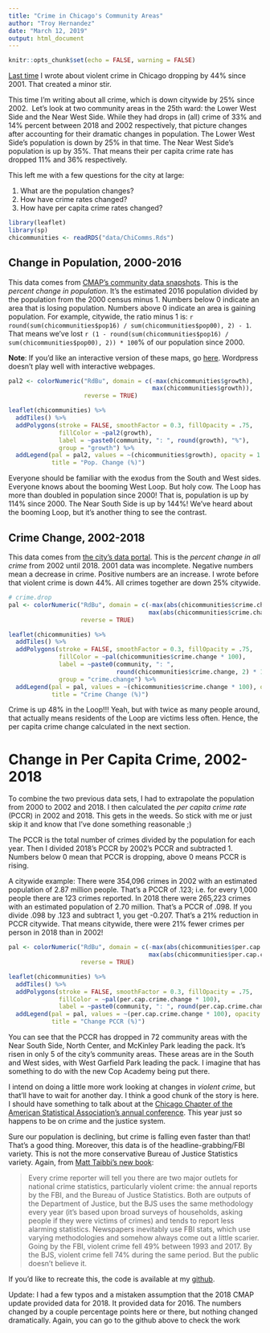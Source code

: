 ```yaml
---
title: "Crime in Chicago's Community Areas"
author: "Troy Hernandez"
date: "March 12, 2019"
output: html_document
---
```


```r
knitr::opts_chunk$set(echo = FALSE, warning = FALSE)
```

[Last time](https://troyhernandez.com/2019/02/21/crime-in-the-25th-ward/)
I wrote about violent crime in Chicago dropping by 44% since 2001. That created a minor stir.

This time I'm writing about all crime, which is down citywide by 25% since 2002.  Let's look at two community areas in the 25th ward: the Lower West Side and the Near West Side. While they had drops in (all) crime of 33% and 14% percent between 2018 and 2002 respectively, that picture changes after accounting for their dramatic changes in population. The Lower West Side’s population is down by 25% in that time. The Near West Side’s population is up by 35%. That means their per capita crime rate has dropped 11% and 36% respectively.

This left me with a few questions for the city at large:

1. What are the population changes?
2. How have crime rates changed?
3. How have per capita crime rates changed?

```r
library(leaflet)
library(sp)
chicommunities <- readRDS("data/ChiComms.Rds")
```

## Change in Population, 2000-2016

This data comes from [CMAP's community data snapshots](https://datahub.cmap.illinois.gov/dataset/community-data-snapshots-raw-data).  This is the *percent change in population*.  It's the estimated 2016 population divided by the population from the 2000 census minus 1.  Numbers below 0 indicate an area that is losing population. Numbers above 0 indicate an area is gaining population.  For example, citywide, the ratio minus 1 is: `r round(sum(chicommunities$pop16) / sum(chicommunities$pop00), 2) - 1`.  That means we've lost `r (1 - round(sum(chicommunities$pop16) / sum(chicommunities$pop00), 2)) * 100`% of our population since 2000.

**Note**: If you'd like an interactive version of these maps, go [here](http://rpubs.com/troy_hernandez_phd/ChiCommsCrime).  Wordpress doesn't play well with interactive webpages.

```r
pal2 <- colorNumeric("RdBu", domain = c(-max(chicommunities$growth),
                                        max(chicommunities$growth)),
                     reverse = TRUE)

leaflet(chicommunities) %>%
  addTiles() %>%
  addPolygons(stroke = FALSE, smoothFactor = 0.3, fillOpacity = .75,
              fillColor = ~pal2(growth),
              label = ~paste0(community, ": ", round(growth), "%"),
              group = "growth") %>%
  addLegend(pal = pal2, values = ~(chicommunities$growth), opacity = 1.0,
            title = "Pop. Change (%)")
```

Everyone should be familiar with the exodus from the South and West sides.  Everyone knows about the booming West Loop. But holy cow.  The Loop has more than doubled in population since 2000! That is, population is up by 114% since 2000.  The Near South Side is up by 144%!  We've heard about the booming Loop, but it's another thing to see the contrast.

## Crime Change, 2002-2018

This data comes from [the city's data portal](# https://data.cityofchicago.org/Public-Safety/Crimes-2001-to-present/ijzp-q8t2
).  This is the *percent change in all crime* from 2002 until 2018.  2001 data was incomplete.  Negative numbers mean a decrease in crime.  Positive numbers are an increase.  I wrote before that violent crime is down 44%.  All crimes together are down 25% citywide.

```r
# crime.drop
pal <- colorNumeric("RdBu", domain = c(-max(abs(chicommunities$crime.change * 100)),
                                       max(abs(chicommunities$crime.change * 100))),
                    reverse = TRUE)

leaflet(chicommunities) %>%
  addTiles() %>%
  addPolygons(stroke = FALSE, smoothFactor = 0.3, fillOpacity = .75,
              fillColor = ~pal(chicommunities$crime.change * 100),
              label = ~paste0(community, ": ",
                              round(chicommunities$crime.change, 2) * 100, "%"),
              group = "crime.change") %>%
  addLegend(pal = pal, values = ~(chicommunities$crime.change * 100), opacity = 1.0,
            title = "Crime Change (%)")
```

Crime is up 48% in the Loop!!! Yeah, but with twice as many people around, that actually means residents of the Loop are victims less often.  Hence, the per capita crime change calculated in the next section.

# Change in Per Capita Crime, 2002-2018

To combine the two previous data sets, I had to extrapolate the population from 2000 to 2002 and 2018. I then calculated the *per capita crime rate* (PCCR) in 2002 and 2018. This gets in the weeds. So stick with me or just skip it and know that I’ve done something reasonable ;)

The PCCR is the total number of crimes divided by the population for each year. Then I divided 2018’s PCCR by 2002’s PCCR and subtracted 1. Numbers below 0 mean that PCCR is dropping, above 0 means PCCR is rising.

A citywide example: There were 354,096 crimes in 2002 with an estimated population of 2.87 million people. That’s a PCCR of .123; i.e. for every 1,000 people there are 123 crimes reported. In 2018 there were 265,223 crimes with an estimated population of 2.70 million. That’s a PCCR of .098. If you divide .098 by .123 and subtract 1, you get -0.207. That’s a 21% reduction in PCCR citywide. That means citywide, there were 21% fewer crimes per person in 2018 than in 2002!

```r
pal <- colorNumeric("RdBu", domain = c(-max(abs(chicommunities$per.cap.crime.change * 100)),
                                       max(abs(chicommunities$per.cap.crime.change * 100))),
                    reverse = TRUE)

leaflet(chicommunities) %>%
  addTiles() %>%
  addPolygons(stroke = FALSE, smoothFactor = 0.3, fillOpacity = .75,
              fillColor = ~pal(per.cap.crime.change * 100),
              label = ~paste0(community, ": ", round(per.cap.crime.change, 2) * 100, "%")) %>%
  addLegend(pal = pal, values = ~(per.cap.crime.change * 100), opacity = 1.0,
            title = "Change PCCR (%)")

```

You can see that the PCCR has dropped in 72 community areas with the Near South Side, North Center, and McKinley Park leading the pack. It’s risen in only 5 of the city’s community areas. These areas are in the South and West sides, with West Garfield Park leading the pack. I imagine that has something to do with the new Cop Academy being put there.

I intend on doing a little more work looking at changes in *violent crime*, but that'll have to wait for another day.  I think a good chunk of the story is here.  I should have something to talk about at the [Chicago Chapter of the American Statistical Association’s annual conference](https://s01.123signup.com/servlet/SignUpMember?PG=1531573182300&P=15315731911433512800&Info). This year just so happens to be on crime and the justice system.


Sure our population is declining, but crime is falling even faster than that! That’s a good thing. Moreover, this data is of the headline-grabbing/FBI variety. This is not the more conservative Bureau of Justice Statistics variety. Again, from [Matt Taibbi's new book](https://taibbi.substack.com/p/all-the-folk-devils-are-here):

> Every crime reporter will tell you there are two major outlets for national crime statistics, particularly violent crime: the annual reports by the FBI, and the Bureau of Justice Statistics. Both are outputs of the Department of Justice, but the BJS uses the same methodology every year (it’s based upon broad surveys of households, asking people if they were victims of crimes) and tends to report less alarming statistics. Newspapers inevitably use FBI stats, which use varying methodologies and somehow always come out a little scarier. Going by the FBI, violent crime fell 49% between 1993 and 2017. By the BJS, violent crime fell 74% during the same period. But the public doesn’t believe it.

If you'd like to recreate this, the code is available at my [github](https://github.com/TroyHernandez/ChiCommsCrime).

Update: I had a few typos and a mistaken assumption that the 2018 CMAP update provided data for 2018. It provided data for 2016. The numbers changed by a couple percentage points here or there, but nothing changed dramatically. Again, you can go to the github above to check the work
